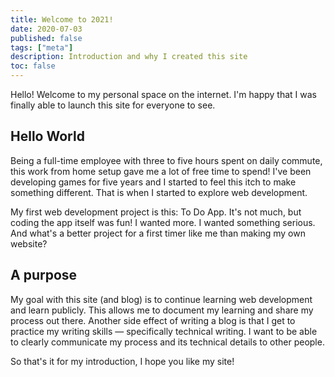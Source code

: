 ```yaml
---
title: Welcome to 2021!
date: 2020-07-03
published: false
tags: ["meta"]
description: Introduction and why I created this site
toc: false
---
```



Hello! Welcome to my personal space on the internet. I'm happy that I was finally able to launch this site for everyone to see.

## Hello World

Being a full-time employee with three to five hours spent on daily commute, this work from home setup gave me a lot of free time to spend! I've been developing games for five years and I started to feel this itch to make something different. That is when I started to explore web development.

My first web development project is this: <ExtLink link="https://jeffjads-todo-app-react.netlify.app/" newTab>To Do App</ExtLink>. It's not much, but coding the app itself was fun! I wanted more. I wanted something serious. And what's a better project for a first timer like me than making my own website?

## A purpose

My goal with this site (and blog) is to continue learning web development and learn publicly. This allows me to document my learning and share my process out there. Another side effect of writing a blog is that I get to practice my writing skills — specifically technical writing. I want to be able to clearly communicate my process and its technical details to other people.

So that's it for my introduction, I hope you like my site!
